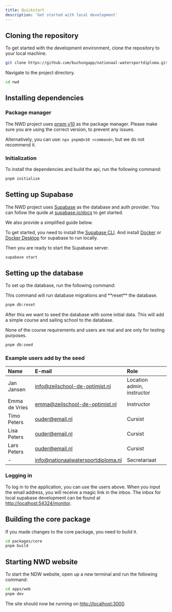 ```yaml
---
title: Quickstart
description: 'Get started with local development'
---
```


## Cloning the repository

To get started with the development environment, clone the repository to your local machine.

```bash
git clone https://github.com/buchungapp/nationaal-watersportdiploma.git ./nwd
```

Navigate to the project directory.

```bash
cd nwd
```

## Installing dependencies

### Package manager

The NWD project uses [pnpm v10](https://pnpm.io/10.x/installation) as the package manager.
Please make sure you are using the correct version, to prevent any issues.

Alternatively, you can use: `npx pnpm@v10 <command>`, but we do not recommend it.

### Initialization

To install the dependencies and build the api, run the following command:

```bash
pnpm initialize
```

## Setting up Supabase

The NWD project uses [Supabase](https://supabase.io/) as the database and auth provider.
You can follow the quide at [supabase.io/docs](https://supabase.com/docs/guides/cli/getting-started) to get started.

We also provide a simplified guide below.

<Accordion title="Setting up Supabase for local development">

To get started, you need to install the [Supabase CLI](https://supabase.com/docs/guides/cli/getting-started).
And install [Docker](https://docs.docker.com/engine/install/) or [Docker Desktop](https://docs.docker.com/desktop/) for supabase to run locally.

</Accordion>

Then you are ready to start the Supabase server.

```bash
supabase start
```

## Setting up the database

To set up the database, run the following command:

<Warning>
  This command will run database migrations and **reset** the database.
</Warning>

```bash
pnpm db:reset
```

After this we want to seed the database with some initial data. This will add a simple course and sailing school to the database.

<Note>
  None of the course requirements and users are real and are only for testing
  purposes.
</Note>

```bash
pnpm db:seed
```

### Example users add by the seed

| Name          | E-mail                             | Role                       |
| :------------ | :--------------------------------- | :------------------------- |
| Jan Jansen    | info@zeilschool-de-optimist.nl     | Location admin, instructor |
| Emma de Vries | emma@zeilschool-de-optimist.nl     | Instructor                 |
| Timo Peters   | ouder@email.nl                     | Cursist                    |
| Lisa Peters   | ouder@email.nl                     | Cursist                    |
| Lars Peters   | ouder@email.nl                     | Cursist                    |
| -             | info@nationaalwatersportdiploma.nl | Secretariaat               |

### Logging in

To log in to the application, you can use the users above. When you input the email address, you will receive a magic link in the inbox.
The inbox for local supabase development can be found at [http://localhost:54324/monitor](http://localhost:54324/monitor).

## Building the core package

If you made changes to the core package, you need to build it.

```bash
cd packages/core
pnpm build
```

## Starting NWD website

To start the NDW website, open up a new terminal and run the following command:

```bash
cd apps/web
pnpm dev
```

The site should now be running on [http://localhost:3000](http://localhost:3000).
